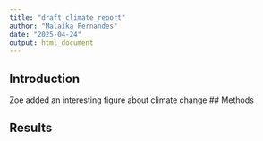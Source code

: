 ```yaml
---
title: "draft_climate_report"
author: "Malaika Fernandes"
date: "2025-04-24"
output: html_document
---
```


## Introduction 

Zoe added an interesting figure about climate change
## Methods


## Results 
